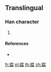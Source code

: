{{character info/new}}
==Translingual==

===Han character===
{{Han char|rn=167|rad=金|as=10|sn=18|four=|canj=CABT}}

# {{defn|Han|sort=金10}}

====References====
* {{Han ref|kx=1318.281|hdz=64241.041|uh=93BE|ud=37822}}

[[fr:鎾]]
[[pl:鎾]]
[[th:鎾]]
[[zh:鎾]]